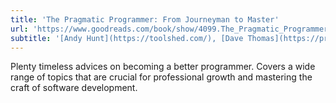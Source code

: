 ```yaml
---
title: 'The Pragmatic Programmer: From Journeyman to Master'
url: 'https://www.goodreads.com/book/show/4099.The_Pragmatic_Programmer'
subtitle: '[Andy Hunt](https://toolshed.com/), [Dave Thomas](https://pragdave.me/)'
---
```


Plenty timeless advices on becoming a better programmer. Covers a wide range of topics that are crucial for professional growth and mastering the craft of software development.
